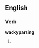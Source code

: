 ==English==

===Verb===
'''wackyparsing'''

# {{internet|slang}} {{present participle of|[[wackyparse]]}}